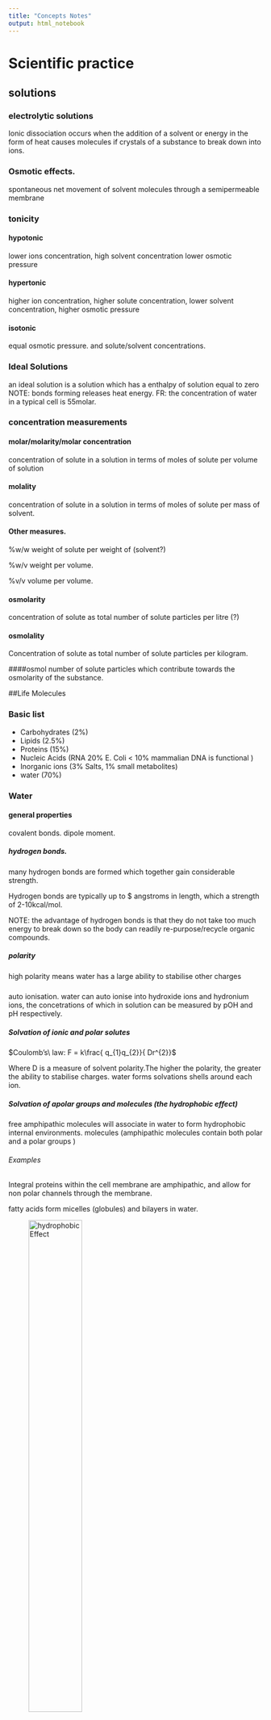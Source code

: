 ```yaml
---
title: "Concepts Notes"
output: html_notebook
---
```



# Scientific practice

## solutions

### electrolytic solutions
Ionic dissociation occurs when the addition of a solvent or energy in the form
of heat causes molecules if crystals of a substance to break down into ions.

### Osmotic effects.
spontaneous net movement of solvent molecules through a semipermeable membrane

### tonicity

#### hypotonic
lower ions concentration, high solvent concentration lower osmotic pressure

#### hypertonic
higher ion concentration, higher solute concentration, lower solvent
concentration, higher osmotic pressure

#### isotonic
equal osmotic pressure. and solute/solvent concentrations.

### Ideal Solutions
an ideal solution is a solution which has a enthalpy of solution equal to zero
NOTE: bonds forming releases heat energy.
FR: the concentration of water in a typical cell is 55molar.

### concentration measurements

#### molar/molarity/molar concentration
concentration of solute in a solution in terms of moles of solute per volume of
solution

#### molality
concentration of solute in a solution in terms of moles of solute per mass of
solvent.

#### Other measures.
%w/w weight of solute per weight of (solvent?)

%w/v weight per volume.

%v/v volume per volume.

#### osmolarity
concentration of solute as total number of solute particles per litre (?)

#### osmolality
Concentration of solute as total number of solute particles per kilogram.

####osmol
number of solute particles which contribute towards the osmolarity of the
substance.

##Life Molecules

### Basic list
* Carbohydrates (2%)
* Lipids (2.5%)
* Proteins (15%)
* Nucleic Acids (RNA 20% E. Coli < 10% mammalian DNA is functional )
* Inorganic ions (3% Salts, 1% small metabolites)
* water (70%)

### Water

#### general properties
covalent bonds.
dipole moment.

##### hydrogen bonds.
many hydrogen bonds are formed which together gain considerable strength.

Hydrogen bonds are typically up to $ angstroms in length, which a strength of 2-10kcal/mol.

NOTE: the advantage of hydrogen bonds is that they do not take too much energy to break down so the body can readily re-purpose/recycle organic compounds.

##### polarity
high polarity means water has a large ability to stabilise other charges

#####
auto ionisation.
water can auto ionise into hydroxide ions and hydronium ions, the concetrations of which in solution can be measured by pOH and pH respectively.  

##### Solvation of ionic and polar solutes

$Coulomb’s\ law: F = k\frac{ q_{1}q_{2}}{ Dr^{2}}$

Where D is a measure of solvent polarity.The higher the polarity, the greater the ability to stabilise charges. water forms solvations shells around each ion.

##### Solvation of apolar groups and molecules (the hydrophobic effect)
free amphipathic molecules will associate in water to form hydrophobic internal environments. molecules (amphipathic molecules contain both polar and a polar groups )

###### Examples

Integral proteins within the cell membrane are amphipathic, and allow for non polar channels through the membrane.

fatty acids form micelles (globules) and bilayers in water.

![hydrophobicEffect](Images/FattyAcidsInWater.JPG){width=50%}

###### Septicaemia
Certain bacteria, respond to antibiotics by releasing proteins which punch holes in the cell surface membrane creating freely permeable pore through which cell contense can leak out, and killing the cells.


#### water and protein structure
water proteins can be buried in the interior of protein structures where they may furfill vital functions

##### examples
proteases only work if the have a water molecule imbedded within their internal structure, without this one molecule the entire enzyme becomes inactive.

other examples are reverse transcriptase and HIV protease and GST (detoxifying enzyme) which all rely on water molecules to function.

## Acids and Bases



### Bronsted and lowery
acids are proton donors
bases are proton acceptors.
difference between acid/base and its conjugate is a proton.

### lewis
acids are electron pair acceptors
bases are electron pair donors.

#### lewis bases
* alchohol
* organophosphates.

### buffering
relies on weak acids or bases which do nto fully dissociate.

# Scientific Reasoning

## Basic structures of an argument  

### Premises 
A Premise is a statment. This statement may be true or false.

In science the orginial premise is known as the hypothesis. 
this hypothesis will be tested, usually impirically.

### Conclusions
A conclusion should be well supported by all premises. The conclusion leads one to decide if the hypothesis is true fo false.


## A good argument 
A good argument can be deductively, or nondecuctive but abductively, or inductively strong. 

NOTE: Arguments can be invalid even if all of the premises and the conclusion are true. If they do not actually imply eachother then it is simply a collection of facts and not an argument.  

### Deductive arguments
$A \in B \wedge B \in C \rightarrow C \in B$

#### Conditional 
$\exists P \rightarrow \exists Q$

#### Contrapositive 
$\nexists P \rightarrow \nexists Q$

#### Converse
$\exists Q \rightarrow \, \exists P$ 

#### deductive validity 
1. Are the premices true (this is difficult if not impossible to establish in mathematics. )
2. Do the premices guarentee the truth on the conclusion.
3. does the argument beg the question (Not really one of the criteria)

### Non deductive arguments 
most of science is actually non deductive reasoning. science will often venture conclusions beyond the scope of observation (induction). 

#### Inductive Reasoning 
In Inductive reasoning premises are veiw as strong support of the truth of the conclusion. however they do not garuntee the truth of the conclusion. Induction allows for conclusions to be made about issues outside the scope of ovservation. 
 
##### Inductive strength 
two factor influence the inductive strength of an argument, sample size and bias. 

### Deductive arguments

### Abduction 
abductive arguments seek to explain what is observed, otherwise known as inference to best explination. 

#### Abductive arguments 
abductive hypothesies should be able to predict easily testable results, such that if the predicted result is achieved during experimentation then the validity of the hypothesis is supported, and if it is not the hypothesis can be rejected. 

(Abductive arguments usually rely on a number of assumptions which can be supported by the predictive power of the argument)

NOTE: if testing two alternative theories H1 and H0 then a good test experiment will be set up such that the the observation of event P supports H0 and negates H1 and visa versa. 

#### Evaluating Abductive Inferences. 

##### Surprise principles
If an observation supports a hypothesis, then it must strongly favour that hypothesis over others with which it competes

In order to satisfy this principle: 
1. the hypothesis should make no fasle predictions 
2. Within the set of true predictions which the hypothesis makes, there should be predictions which are expected NOT to come true if the hypothesis is false (Is this not mixed up somewhere?)

##### Abductive fallacy 
A widely used and accepted expination is not necessary at all plausible, (even if no competing explination exists)


### Making observations

obervations can be made by human senses as well as by sophisticated scientific equipment. 


#### examples 

##### Medelian genetics. 
mendal made conclusions very far beyond his premises, abducting from color change to the existance and role of gentic elements. 

## A bad argument 

### Circular arguments. 
$A \in B \rightarrow A \in B$


# Definitions 

### Premise 
A Premise is a statment. This statement may be true or false.

### Conclusion

### Bias 
factors which may skew the results of a test in some form. 

# Steriochemistry 

## Rotamers 

Isomers which can be interconverted by rotation (of a given part of the molecule)  about a particular bond

Different isomers are known as Isoforms. 

NOTE: bonds within molecules can lengthed, shorted,bend and rotate, depending on what stresses are excerted upon them. 

### Newman Projections 
A visualisation of a moleculeviewed from the front. 

  the front atom is reprisented as a dot 
  the back atom is reprisented as a circle. 

### Conformations 

#### Staggered 
Surrounding atoms/hydrogens are all equally spaced. 

this conformation is more stable for two reasons 

##### Steric Hinderance 
in the eclipsed conformation outside atoms are forced to close to eachother, raising the energy level of the conformation 

##### Hyperconjugation 
stabilising interactions of the electrons in a $\sigma$-bond (usually C-H or C-C) with an adjacent empty or partially filled p-orbital or a $pi$-orbital to give an extended molecular orbital that increases the stability of the system)

#### Eclipsed 
Outside atoms line up with each other. 

#### Dihedral Angle 

There is a whole range of conformations depending on the exact angle of rotation. 
1. anti (180 orinetation)
2. gauche (60 orientation)


![Rotamer Energy Diagram](Images/RotamerEnergyDiagram.jpg)

##### Protiens 
protiens also exibit a dihedral structure with peptide bods forming planes whith a given angle between them 

![Proteins Dihedral Angle](Images/DihedralAngle.jpg)

this angle can be calculated which is very useful as most protein analysing techniques are very low res (for example obsorbance spectra to distinguish protein (max absorbance 280nm) from DNA/RNA (max absorbance 260nm)
)

###### Solving protein structure 
1. complex maths in necessary (furner(?) transfer analysis)
2. complex measuring equipment is needed. 

## Inantomers. 

### Enantiomers
opposite conformation at all chiral centers. 

#### Chiral compounds 
a chiral compound consists of four separate atoms bonded to one central (tetrahedral,carbon) molecule. 

NOTE: this central carbon atom will always be $sp^{3}$ hybridized. 

##### Optical activity
certain molecules rotate plane polerised light to the right (dextrorotatory + ) or to the left (levorotatory - )

the exact degree of rotation depends on the length of substance which the light is shon through, the composition of the substance, and the optical properties of the substance. 

###### Poleriser 
only allows light of certain phases (that is light with a particular electric and magnetic component) through. the light alowed throguh is now plane polerised.

###### Analyser 
observes/ analyses how light interacts with certain molecules. 


### Diastereomers
opposite conformation at some chiral centers. 

#### Allo Diastereomers 

![Allo Diastereomers](Images/AlloDiastereomers.jpg)

#### Messo Diastereomers 
2S3R mirror image is 2R3S, 
also possilbe to be identical but rotated by 180 degrees. 

![Messo Diastereomers](Images/MessoCompounds.jpg)

### Drawing structures 

#### simple system 
1. wedges indicate bonds coming out of the page 
2. straight lines are in the line of the page. 
3. dotted line are receding back out of the page. 

#### Fisher Convention. 
2 dimentional reprisentation of a three dimentional molecule. 

The stereocentre furthest from the anomeric centre. The rotation brings about two distinct configurations, $\alpha$ and $\beta$ – anomers)
1. For sugars if the OH group is on the right it is a D sugar. 
2. If it is on the left then it is an L sugar.
3. vertical lines reprisent atoms thatpoint away from the viewer. 
4. horizontal lines reprisent atoms that point towards the viewer. 
5. the point of intersection between thevertical and horizontal lines reprisents the centeral carbo atom. 


NOTE: the anomernic carbon is the carbon single bonded to two oxygen molecules. 

##### Amino Acids 
NOTE: natural Amino Acids occur in the L form only. 

NOTE: appart from glycine all amino acids are chiral. 

###### D and L convention  
L amino acids have the $H_3N^{+}$ group on the left side, D antomers have it on the right side. 

###### CORN. 
along the line between th COO and N group, if R is left of the central Carbon atom the antomer is L, if R is right the antomer is D. 

Alternative 
if the molecule is orinetated with the H group dirrectly behind the centeral carbon. then if CoRN reads clockwise the antomer is a D amino acid, if it reads Anticlockwise it is an L amino acid. 

###### R and S (find what R and S stand for)

more generally applicable 

each atom around the central carbon is assigned a priority based on its atomic number (lower atomic number $\rightarrow$) lower priority. (if two atoms have equal atomic numbers then the atomic numbers of their side groups are checked and so on outwards until an order can be established)

###### Cahn-Ingold-Prelog Convention 
Uses the R, S system but is still based on glyceraldehyde. 
1. priorities are assigned 
2. the molecule is orientated so that the lowest priority group is dirrectly behinf the central carbon atom. 
3. if the remain molecules arrange clockwise in terms of priority (highest to lowers) the molecule is a R antomer, if they arrange counterclockwise the molecule is a S antomer 

NOTE: D sugars have the R conformation and L sugars have the S conformation. 

#### Racemates 
rotate light equally in both dirrections with no net effect, usually made up of equal concnetrations of opposite chiral molecules. 

#### chirality in nature 
usually only one isomer is present due to enzymatic selection 

#### chirality in drug design 
It is vitally important that the right isomer is used. 

##### examples
1. Prozac (S prevents migraine, R does nothing)
2. thyidol (?), both effective to supress morning sickness but wrong insomer can lead to birth defects.

#### Prochirality 
A molecule is said to be prochiral if it can convert from achiral to chiral in a single chemical step. (such as the addition of a group to a planar $sp^2$ hybridized molecule, or by the substitution into a tetrahedral molecule. 

##### Face 
the dirrection/ orientation in which a molecule binds. )
Face is related to the need to assign prioritory values to differentiate between identical groups in a prochiral molecule. this identification and the idea of face is imprtant because enzymes will favour which one of the identical groups to act upon depending on its orientation with respect to the rest of the molecule (its face)



# Course Background. 

The course is a high level background, very little detail. 

## Background. 
Not full notes are provided, no notifications for new content uploads to sakai, A lot of work outside the scope of the lectures is not included/focussed on. 
Everything in the prac manual is included. 

# Microorganisms. 
Bacteria and viruses are considered to be microorganisms, the 'cut off' is that a microscope is required. 

Such microorganisms can be mulualists, some are pathogens. The are also vital in mantaining the geochemistry planet cycle.

Microorganims are both producers and decomposers, (they produce organic sugars both by photoynthesis and by chemolithotrophic. 

## Appilications. 
The two major applications of microorganisms are in production of fermented foods and beverages (for example beer/ethanol in any alcohol and yogurt) and industrial chemicals for example insulin. 


### Human impact. 
Microorganisms can lead to food spoilage. When humans eat food contaminted with microorganisms they are t risk of severse sickness of even death, either because the microorganism themselves are toxic or because some product of their metabolism, eg a waste product is. Closely related is the risk of infection from ingesting a pathogenic micro-organism. 





## Hi

